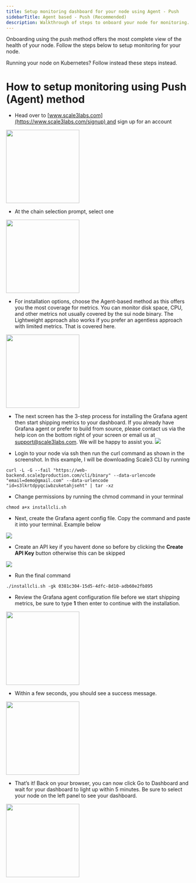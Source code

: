 ```yaml
---
title: Setup monitoring dashboard for your node using Agent - Push
sidebarTitle: Agent based - Push (Recommended)
description: Walkthrough of steps to onboard your node for monitoring.
---
```


Onboarding using the push method offers the most complete view of the health of your node. Follow the steps below to setup monitoring for your node.


<Card title="Running on Kubernetes?" icon="arrows-rotate" href="/monitoring/push-method-k8s">
  Running your node on Kubernetes? Follow instead these steps instead.
</Card>


# How to setup monitoring using Push (Agent) method

- Head over to [www.scale3labs.com](https://www.scale3labs.com/signup) and sign up for an account


<img height="200" src="https://miro.medium.com/v2/resize:fit:1400/1*JwrNViuYqbVjWDdraU-blw.png" />

- At the chain selection prompt, select one

<img height="200" src="https://miro.medium.com/v2/resize:fit:1400/1*so-EyDWyf1EeMAyy3gO_Lg.png" />

- For installation options, choose the Agent-based method as this offers you the most coverage for metrics. You can monitor disk space, CPU, and other metrics not usually covered by the sui node binary. The Lightweight approach also works if you prefer an agentless approach with limited metrics. That is covered here.

<img height="200" src="https://miro.medium.com/v2/resize:fit:1400/1*bBX4HESWjrSADOVhNpfmXQ.png" />

- The next screen has the 3-step process for installing the Grafana agent then start shipping metrics to your dashboard. If you already have Grafana agent or prefer to build from source, please contact us via the help icon on the bottom right of your screen or email us at support@scale3labs.com. We will be happy to assist you.
 ![](/images/monitor-flow-instr-1.png)

- Login to your node via ssh then run the curl command as shown in the screenshot. In this example, I will be downloading Scale3 CLI by running

```shell
curl -L -G --fail "https://web-backend.scale3production.com/cli/binary" --data-urlencode "email=demo@gmail.com" --data-urlencode "id=s3lkrtdpyqciwbzuketahjseht" | tar -xz
```


- Change permissions by running the chmod command in your terminal

```shell
chmod a+x installcli.sh
```

- Next, create the Grafana agent config file. Copy the command and paste it into your terminal. Example below

 ![](/images/monitor-flow-instr-2.png)

- Create an API key if you havent done so before by clicking the **Create API Key** button otherwise this can be skipped

 ![](/images/monitor-flow-instr-3.png)

- Run the final command

```shell
./installcli.sh -gk 0381c304-15d5-4dfc-8d10-adb60e2fb895
```

- Review the Grafana agent configuration file before we start shipping metrics, be sure to type **1** then enter to continue with the installation.

<img height="200" src="https://miro.medium.com/v2/resize:fit:1400/1*EVLL0tDBCLA4kgadfML-kQ.png" />

- Within a few seconds, you should see a success message. 
<img height="200" src="https://miro.medium.com/v2/resize:fit:1400/1*78rzAdMGpMr1GhKoocZGTA.png" />


- That’s it! Back on your browser, you can now click Go to Dashboard and wait for your dashboard to light up within 5 minutes. Be sure to select your node on the left panel to see your dashboard.

<img height="200" src="https://miro.medium.com/v2/resize:fit:1400/1*Y2-bjiHQpC4-CY-BYoGFFg.png" />
